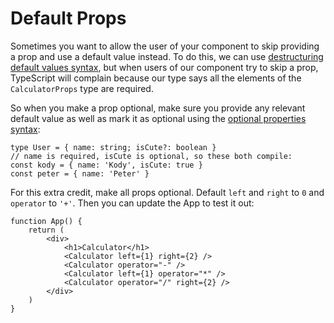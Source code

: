 # Default Props

Sometimes you want to allow the user of your component to skip providing a prop
and use a default value instead. To do this, we can use
[destructuring default values syntax](https://developer.mozilla.org/en-US/docs/Web/JavaScript/Reference/Operators/Destructuring_assignment#Default_values_2),
but when users of our component try to skip a prop, TypeScript will complain
because our type says all the elements of the `CalculatorProps` type are
required.

So when you make a prop optional, make sure you provide any relevant default
value as well as mark it as optional using the
[optional properties syntax](https://www.typescriptlang.org/docs/handbook/2/objects.html#optional-properties):

```tsx
type User = { name: string; isCute?: boolean }
// name is required, isCute is optional, so these both compile:
const kody = { name: 'Kody', isCute: true }
const peter = { name: 'Peter' }
```

For this extra credit, make all props optional. Default `left` and `right` to
`0` and `operator` to `'+'`. Then you can update the App to test it out:

```tsx
function App() {
	return (
		<div>
			<h1>Calculator</h1>
			<Calculator left={1} right={2} />
			<Calculator operator="-" />
			<Calculator left={1} operator="*" />
			<Calculator operator="/" right={2} />
		</div>
	)
}
```

